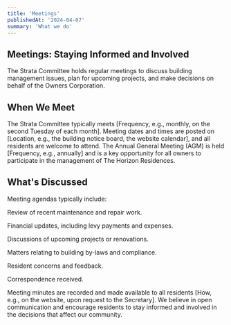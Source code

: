 ```yaml
---
title: 'Meetings'
publishedAt: '2024-04-07'
summary: 'What we do'
---
```


## Meetings: Staying Informed and Involved
The Strata Committee holds regular meetings to discuss building management issues, plan for upcoming projects, and make decisions on behalf of the Owners Corporation.

## When We Meet

The Strata Committee typically meets [Frequency, e.g., monthly, on the second Tuesday of each month].  Meeting dates and times are posted on [Location, e.g., the building notice board, the website calendar], and all residents are welcome to attend.  The Annual General Meeting (AGM) is held [Frequency, e.g., annually] and is a key opportunity for all owners to participate in the management of The Horizon Residences.

## What's Discussed

Meeting agendas typically include:

Review of recent maintenance and repair work.

Financial updates, including levy payments and expenses.

Discussions of upcoming projects or renovations.

Matters relating to building by-laws and compliance.

Resident concerns and feedback.

Correspondence received.

Meeting minutes are recorded and made available to all residents [How, e.g., on the website, upon request to the Secretary]. We believe in open communication and encourage residents to stay informed and involved in the decisions that affect our community.
